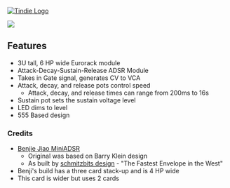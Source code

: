 <a href="https://www.tindie.com/products/28472/"><img src="http://land-boards.com/blwiki/images/5/51/Tindie-mediums.png" alt="Tindie Logo"></img></a> 

<img src="http://land-boards.com/blwiki/images/b/ba/ER-ADSR-555-01_SET_P1080636-720px.jpg"></img>

== Features ==

* 3U tall, 6 HP wide Eurorack module
* Attack-Decay-Sustain-Release ADSR Module
* Takes in Gate signal, generates CV to VCA
* Attack, decay, and release pots control speed
** Attack, decay, and release times can range from 200ms to 16s
* Sustain pot sets the sustain voltage level
* LED dims to level
* 555 Based design

=== Credits ===

* [https://benjiaomodular.com/post/2022-02-02-mini-adsr/   Benjie Jiao MiniADSR]
** Original was based on Barry Klein design
** As built by [https://www.schmitzbits.de/adsr.html schmitzbits design] - "The Fastest Envelope in the West"
* Benji's build has a three card stack-up and is 4 HP wide
* This card is wider but uses 2 cards
